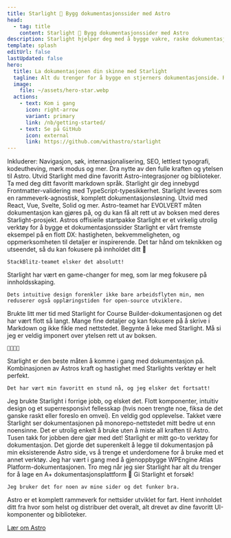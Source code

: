 ```yaml
---
title: Starlight 🌟 Bygg dokumentasjonssider med Astro
head:
  - tag: title
    content: Starlight 🌟 Bygg dokumentasjonssider med Astro
description: Starlight hjelper deg med å bygge vakre, raske dokumentasjonsider med Astro.
template: splash
editUrl: false
lastUpdated: false
hero:
  title: La dokumentasjonen din skinne med Starlight
  tagline: Alt du trenger for å bygge en stjerners dokumentasjonside. Rask, tilgjengelig og enkel å bruke.
  image:
    file: ~/assets/hero-star.webp
  actions:
    - text: Kom i gang
      icon: right-arrow
      variant: primary
      link: /nb/getting-started/
    - text: Se på GitHub
      icon: external
      link: https://github.com/withastro/starlight
---
```



<CardGrid stagger>
	<Card title="Dokumenter som gleder" icon="open-book">
		Inkluderer: Navigasjon, søk, internasjonalisering, SEO, lettlest typografi,
		kodeutheving, mørk modus og mer.
	</Card>
	<Card title="Drevet av Astro" icon="rocket">
		Dra nytte av den fulle kraften og ytelsen til Astro. Utvid Starlight med
		dine favoritt Astro-integrasjoner og biblioteker.
	</Card>
	<Card title="Markdown, Markdoc og MDX" icon="document">
		Ta med deg ditt favoritt markdown språk. Starlight gir deg innebygd
		Frontmatter-validering med TypeScript-typesikkerhet.
	</Card>
	<Card title="Ta med dine egne UI-komponenter" icon="puzzle">
		Starlight leveres som en rammeverk-agnostisk, komplett
		dokumentasjonsløsning. Utvid med React, Vue, Svelte, Solid og mer.
	</Card>
</CardGrid>

<TestimonialGrid title="Se hva folk sier">
  <Testimonial
    name="Rachel"
    handle="rachelnabors"
    cite="https://twitter.com/astrodotbuild/status/1724934718745915558"
  >
    Astro-teamet har EVOLVERT måten dokumentasjon kan gjøres på, og du kan få alt rett ut av boksen med deres Starlight-prosjekt.
  </Testimonial>
  <Testimonial
    name="Flavio"
    handle="flaviocopes"
    cite="https://twitter.com/flaviocopes/status/1738237658717905108"
  >
    Astros offisielle startpakke Starlight er et virkelig utrolig verktøy for å bygge et dokumentasjonssider
  </Testimonial>
  <Testimonial
    name="Tomek"
    handle="sulco"
    cite="https://twitter.com/sulco/status/1735610348730802342"
  >
    Starlight er vårt fremste eksempel på en flott DX: hastigheten, bekvemmeligheten, og
    oppmerksomheten til detaljer er inspirerende. Det tar hånd om teknikken og utseendet,
    så du kan fokusere på innholdet ditt 👏
     
    StackBlitz-teamet elsker det absolutt!
  </Testimonial>
  <Testimonial
    name="Roberto"
    handle="RmeetsH"
    cite="https://twitter.com/RmeetsH/status/1735783992018760090"
  >
    Starlight har vært en game-changer for meg, som lar meg fokusere på innholdsskaping.

    Dets intuitive design forenkler ikke bare arbeidsflyten min, men reduserer også opplæringstiden for open-source utviklere.

  </Testimonial>
  <Testimonial
    name="Joel"
    handle="jhooks"
    cite="https://twitter.com/jhooks/status/1727405160547418405"
  >
    Brukte litt mer tid med Starlight for Course Builder-dokumentasjonen og det har vært flott så langt. Mange fine detaljer og kan fokusere på å skrive i Markdown og ikke fikle med nettstedet.
  </Testimonial>
  <Testimonial
    name="Rick"
    handle="rick_viscomi"
    cite="https://twitter.com/rick_viscomi/status/1665867447910510593"
  >
    Begynte å leke med Starlight. Må si jeg er veldig imponert over ytelsen rett ut av boksen.

    💯💯💯💯

  </Testimonial>
  <Testimonial
    name="Nicolas"
    handle="beaussan"
    cite="https://twitter.com/beaussan/status/1735625189583466893"
  >
    Starlight er den beste måten å komme i gang med dokumentasjon på. Kombinasjonen av Astros kraft og hastighet med Starlights verktøy er helt perfekt.

    Det har vært min favoritt en stund nå, og jeg elsker det fortsatt!

  </Testimonial>
  <Testimonial
    name="Sylwia"
    handle="SylwiaVargas"
    cite="https://x.com/SylwiaVargas/status/1726556825741578286"
  >
    Jeg brukte Starlight i forrige jobb, og elsket det. Flott komponenter, intuitiv design 
    og et superresponsivt fellesskap (hvis noen trengte noe, fiksa de 
    det ganske raskt eller foreslo en omvei). En veldig god opplevelse.
  </Testimonial>
  <Testimonial
    name="Lou Cyx"
    handle="loucyx"
    cite="https://elk.zone/m.webtoo.ls/@loucyx@mastodon.social/111587380021362284"
  >
    Takket være Starlight ser dokumentasjonen på monorepo-nettstedet mitt bedre ut enn noensinne. 
    Det er utrolig enkelt å bruke uten å miste all kraften til Astro. Tusen takk for jobben dere gjør med det!
  </Testimonial>
  <Testimonial
    name="BowTiedWebReaper"
    handle="BowTiedWebReapr"
    cite="https://twitter.com/BowTiedWebReapr/status/1735633399501697517"
  >
    Starlight er mitt go-to verktøy for dokumentasjon. Det gjorde det superenkelt å legge til 
    dokumentasjon på min eksisterende Astro side, vs å trenge et underdomene for å bruke med et annet verktøy.
  </Testimonial>
  <Testimonial
    name="Jeff"
    handle="J_Everhart383"
    cite="https://twitter.com/J_Everhart383/status/1691900590048292908"
  >
    Jeg har vært i gang med å gjenoppbygge WPEngine Atlas Platform-dokumentasjonen. 
    Tro meg når jeg sier Starlight har alt du trenger for å lage en A+ dokumentasjonsplattform&nbsp;🙌
  </Testimonial>
  <Testimonial
    name="Chloe"
    handle="solelychloe"
    cite="https://twitter.com/solelychloe/status/1695115277602628082"
  >
    Gi Starlight et forsøk!

    Jeg bruker det for noen av mine sider og det funker bra.

  </Testimonial>
</TestimonialGrid>

<AboutAstro title="Brakt til deg av">
Astro er et komplett rammeverk for nettsider utviklet for fart. 
Hent innholdet ditt fra hvor som helst og distribuer det overalt, alt drevet av dine favoritt UI-komponenter og biblioteker.

[Lær om Astro](https://astro.build/)

</AboutAstro>
